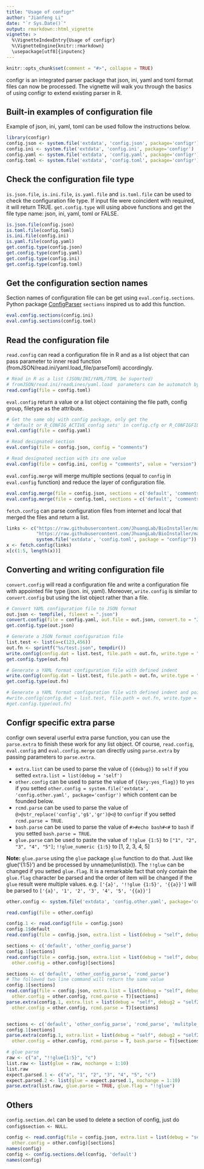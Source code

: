 ```yaml
---
title: "Usage of configr"
author: "Jianfeng Li"
date: "`r Sys.Date()`"
output: rmarkdown::html_vignette
vignette: >
  %\VignetteIndexEntry{Usage of configr}
  %\VignetteEngine{knitr::rmarkdown}
  \usepackage[utf8]{inputenc}
---
```


```r
knitr::opts_chunk$set(comment = "#>", collapse = TRUE)
```

configr is an integrated parser package that json, ini, yaml and toml format files can now be processed. The vignette will walk you through the basics of using configr to extend existing parser in R.

## Built-in examples of configuration file

Example of json, ini, yaml, toml can be used follow the instructions below.

```r
library(configr)
config.json <- system.file('extdata', 'config.json', package='configr')
config.ini <- system.file('extdata', 'config.ini', package='configr')
config.yaml <- system.file('extdata', 'config.yaml', package='configr')
config.toml <- system.file('extdata', 'config.toml', package='configr')
```

## Check the configuration file type

`is.json.file`, `is.ini.file`, `is.yaml.file` and `is.toml.file` can be used to check the configuration file type. If input file were coincident with required, it will return TRUE. `get.config.type` will using above functions and get the file type name: json, ini, yaml, toml or FALSE.

```r
is.json.file(config.json)
is.toml.file(config.toml)
is.ini.file(config.ini)
is.yaml.file(config.yaml)
get.config.type(config.json)
get.config.type(config.yaml)
get.config.type(config.ini)
get.config.type(config.toml)
```

## Get the configuration section names

Section names of configuration file can be get using `eval.config.sections`. Python package [ConfigParser](https://pypi.python.org/pypi/configparser) `sections` inspired us to add this function.

```r
eval.config.sections(config.ini)
eval.config.sections(config.toml)
```

## Read the configuration file

`read.config` can read a configuration file in R and as a list object that can pass parameter to inner read function (fromJSON/read.ini/yaml.load_file/parseToml) accordingly.

```r
# Read in R as a list (JSON/INI/YAML/TOML be suported)
# fromJSON/read.ini/readLines/yaml.load  parameters can be automatch by parameter name (encoding .etc.)
read.config(file = config.toml)
```

`eval.config` return a value or a list object containing the file path, config group, filetype as the attribute.

```r
# Get the same obj with config package, only get the 
# 'default or R_CONFIG_ACTIVE config sets' in config.cfg or R_CONFIGFILE_ACTIVE
eval.config(file = config.yaml)

# Read designated section
eval.config(file = config.json, config = "comments")

# Read designated section with its one value
eval.config(file = config.ini, config = "comments", value = "version")
```

`eval.config.merge` will merge multiple sections (equal to `config` in `eval.config` function) and reduce the layer of configuration file.

```r
eval.config.merge(file = config.json, sections = c('default', 'comments'))
eval.config.merge(file = config.toml, sections = c('default', 'comments'))
```

`fetch.config` can parse configuration files from internet and local that merged the files and return a list.

```r
links <- c("https://raw.githubusercontent.com/JhuangLab/BioInstaller/master/inst/extdata/config/db/db_annovar.toml", 
           "https://raw.githubusercontent.com/JhuangLab/BioInstaller/master/inst/extdata/config/db/db_main.toml", 
           system.file('extdata', 'config.toml', package = "configr"))
x <- fetch.config(links)
x[c(1:5, length(x))]
```

## Converting and writing configuration file

`convert.config` will read a configuration file and write a configuration file with appointed file type (json. ini, yaml). Moreover, `write.config` is similar to `convert.config` but using the list object rather than a file.

```r
# Convert YAML configuration file to JSON format
out.json <- tempfile(, fileext = ".json")
convert.config(file = config.yaml, out.file = out.json, convert.to = "JSON")
get.config.type(out.json)

# Generate a JSON format configuration file
list.test <- list(a=c(123,456))
out.fn <- sprintf("%s/test.json", tempdir())
write.config(config.dat = list.test, file.path = out.fn, write.type = "json")
get.config.type(out.fn)

# Generate a YAML format configuration file with defined indent
write.config(config.dat = list.test, file.path = out.fn, write.type = "yaml", indent = 4)
get.config.type(out.fn)

# Generate a YAML format configuration file with defined indent and pointed sections
#write.config(config.dat = list.test, file.path = out.fn, write.type = "yaml", sections = "a", indent = 4)
#get.config.type(out.fn)
```

## Configr specific extra parse

configr own several userful extra parse function, you can use the `parse.extra` to finish these work for any list object. Of course, `read.config`, `eval.config` and `eval.config.merge` can directly using `parse.extra` by passing parameters to `parse.extra`.

- `extra.list` can be used to parse the value of `{{debug}}` to `self` if you setted `extra.list = list(debug = 'self')`
- `other.config` can be used to parse the value of `{{key:yes_flag}}` to `yes` if you setted `other.config = system.file('extdata', 'config.other.yaml', package='configr')` which content can be founded below.
- `rcmd.parse` can be used to parse the value of `@>@str_replace('config','g$','gr')@<@` to `configr` if you setted `rcmd.parse = TRUE`.
- `bash.parse` can be used to parse the value of `#>#echo bash#<#` to `bash` if you setted `bash.parse = TRUE`.
- `glue.parse` can be used to paste the value of `!!glue {1:5}` to `["1", "2", "3", "4", "5"]`; `!!glue_numeric {1:5}` to [1, 2, 3, 4, 5] 

**Note:** `glue.parse` using the `glue` package `glue` function to do that. Just like glue('{1:5}') and be processed by unname(unlist(x)). 
The `!!glue` can be changed if you setted `glue.flag`. It is a remarkable fact that only contain the `glue.flag` character be parsed and the order of item will be changed if the `glue` result were multiple values. e.g. `['{a}', '!!glue {1:5}', '{{a}}']` will be parsed to `['{a}', '1', '2', '3', '4', '5', '{{a}}']`

```r
other.config <- system.file('extdata', 'config.other.yaml', package='configr')

read.config(file = other.config)

config.1 <- read.config(file = config.json)
config.1$default
read.config(file = config.json, extra.list = list(debug = "self", debug2 = "self2"))$default

sections <- c('default', 'other_config_parse')
config.1[sections]
read.config(file = config.json, extra.list = list(debug = "self", debug2 = "self2"), 
  other.config = other.config)[sections]

sections <- c('default', 'other_config_parse', 'rcmd_parse')
# The followed two line command will return the same value
config.1[sections]
read.config(file = config.json, extra.list = list(debug = "self", debug2 = "self2"), 
  other.config = other.config, rcmd.parse = T)[sections]
parse.extra(config.1, extra.list = list(debug = "self", debug2 = "self2"), 
  other.config = other.config, rcmd.parse = T)[sections]


sections <- c('default', 'other_config_parse', 'rcmd_parse', 'mulitple_parse')
config.1[sections]
parse.extra(config.1, extra.list = list(debug = "self", debug2 = "self2", yes = "1", no = "0"), 
  other.config = other.config, rcmd.parse = T, bash.parse = T)[sections]

# glue parse
raw <- c("a", "!!glue{1:5}", "c")
list.raw <- list(glue = raw, nochange = 1:10)
list.raw
expect.parsed.1 <- c("a", "1", "2", "3", "4", "5", "c")
expect.parsed.2 <- list(glue = expect.parsed.1, nochange = 1:10)
parse.extra(list.raw, glue.parse = TRUE, glue.flag = "!!glue")

```

## Others
`config.section.del` can be used to delete a section of config, just do `config$section <- NULL`.

``` r
config <- read.config(file = config.json, extra.list = list(debug = "self", debug2 = "self2"), 
  other.config = other.config)[sections]
names(config)
config <- config.sections.del(config, 'default')
names(config)
```
